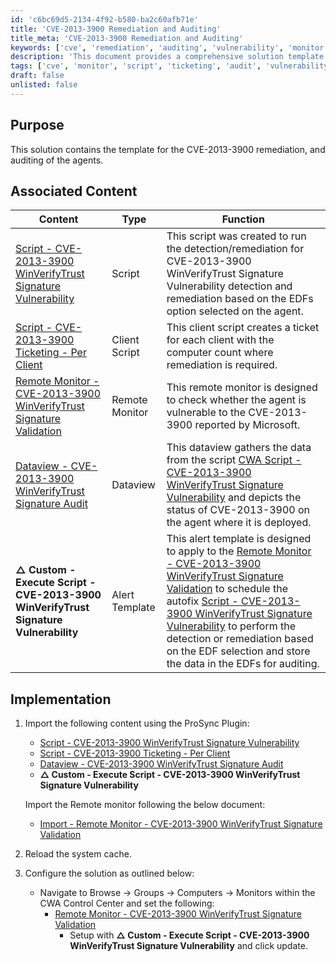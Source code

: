 ```yaml
---
id: 'c6bc69d5-2134-4f92-b580-ba2c60afb71e'
title: 'CVE-2013-3900 Remediation and Auditing'
title_meta: 'CVE-2013-3900 Remediation and Auditing'
keywords: ['cve', 'remediation', 'auditing', 'vulnerability', 'monitor', 'script', 'ticketing']
description: 'This document provides a comprehensive solution template for the remediation and auditing of the CVE-2013-3900 vulnerability, including associated scripts, remote monitors, and implementation steps for effective management.'
tags: ['cve', 'monitor', 'script', 'ticketing', 'audit', 'vulnerability']
draft: false
unlisted: false
---
```

## Purpose

This solution contains the template for the CVE-2013-3900 remediation, and auditing of the agents.

## Associated Content

| Content                                                                                   | Type                       | Function                                                                                                                                                                                                 |
|-------------------------------------------------------------------------------------------|----------------------------|----------------------------------------------------------------------------------------------------------------------------------------------------------------------------------------------------------|
| [Script - CVE-2013-3900 WinVerifyTrust Signature Vulnerability](https://proval.itglue.com/DOC-5078775-15762068) | Script                     | This script was created to run the detection/remediation for CVE-2013-3900 WinVerifyTrust Signature Vulnerability detection and remediation based on the EDFs option selected on the agent.               |
| [Script - CVE-2013-3900 Ticketing - Per Client](https://proval.itglue.com/DOC-5078775-17234039) | Client Script              | This client script creates a ticket for each client with the computer count where remediation is required.                                                                                           |
| [Remote Monitor - CVE-2013-3900 WinVerifyTrust Signature Validation](https://proval.itglue.com/DOC-5078775-17229186) | Remote Monitor             | This remote monitor is designed to check whether the agent is vulnerable to the CVE-2013-3900 reported by Microsoft.                                                                                  |
| [Dataview - CVE-2013-3900 WinVerifyTrust Signature Audit](https://proval.itglue.com/DOC-5078775-17229164) | Dataview                  | This dataview gathers the data from the script [CWA Script - CVE-2013-3900 WinVerifyTrust Signature Vulnerability](https://proval.itglue.com/DOC-5078775-15762068) and depicts the status of CVE-2013-3900 on the agent where it is deployed. |
| **△ Custom - Execute Script - CVE-2013-3900 WinVerifyTrust Signature Vulnerability**     | Alert Template             | This alert template is designed to apply to the [Remote Monitor - CVE-2013-3900 WinVerifyTrust Signature Validation](https://proval.itglue.com/DOC-5078775-17229186) to schedule the autofix [Script - CVE-2013-3900 WinVerifyTrust Signature Vulnerability](https://proval.itglue.com/DOC-5078775-15762068) to perform the detection or remediation based on the EDF selection and store the data in the EDFs for auditing.  |

## Implementation

1. Import the following content using the ProSync Plugin:
   - [Script - CVE-2013-3900 WinVerifyTrust Signature Vulnerability](https://proval.itglue.com/DOC-5078775-15762068)
   - [Script - CVE-2013-3900 Ticketing - Per Client](https://proval.itglue.com/DOC-5078775-17234039)
   - [Dataview - CVE-2013-3900 WinVerifyTrust Signature Audit](https://proval.itglue.com/DOC-5078775-17229164)
   - **△ Custom - Execute Script - CVE-2013-3900 WinVerifyTrust Signature Vulnerability**

   Import the Remote monitor following the below document:
   - [Import - Remote Monitor - CVE-2013-3900 WinVerifyTrust Signature Validation](https://proval.itglue.com/DOC-5078775-17229185)

2. Reload the system cache.

3. Configure the solution as outlined below:
   - Navigate to Browse -> Groups -> Computers -> Monitors within the CWA Control Center and set the following:
     - [Remote Monitor - CVE-2013-3900 WinVerifyTrust Signature Validation](https://proval.itglue.com/DOC-5078775-17229186)
       - Setup with **△ Custom - Execute Script - CVE-2013-3900 WinVerifyTrust Signature Vulnerability** and click update.

